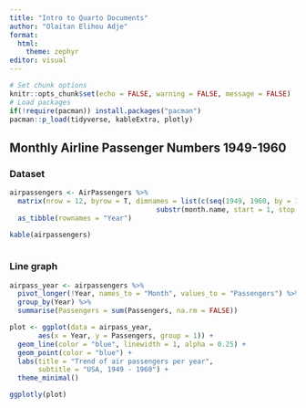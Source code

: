 ```yaml
---
title: "Intro to Quarto Documents"
author: "Olaitan Elihou Adje"
format: 
  html:
    theme: zephyr
editor: visual
---
```


```r
# Set chunk options
knitr::opts_chunk$set(echo = FALSE, warning = FALSE, message = FALSE)
# Load packages
if(!require(pacman)) install.packages("pacman")
pacman::p_load(tidyverse, kableExtra, plotly)
```

## Monthly Airline Passenger Numbers 1949-1960

::: panel-tabset
### Dataset

```r

airpassengers <- AirPassengers %>% 
  matrix(nrow = 12, byrow = T, dimnames = list(c(seq(1949, 1960, by = 1)),
                                    substr(month.name, start = 1, stop = 3))) %>%
  as_tibble(rownames = "Year")

kable(airpassengers)
  
```

### Line graph

```r

airpass_year <- airpassengers %>% 
  pivot_longer(!Year, names_to = "Month", values_to = "Passengers") %>%
  group_by(Year) %>% 
  summarise(Passengers = sum(Passengers, na.rm = FALSE))

plot <- ggplot(data = airpass_year,
       aes(x = Year, y = Passengers, group = 1)) +
  geom_line(color = "blue", linewidth = 1, alpha = 0.25) +
  geom_point(color = "blue") +
  labs(title = "Trend of air passengers per year",
       subtitle = "USA, 1949 - 1960") +
  theme_minimal()

ggplotly(plot)

```
:::
